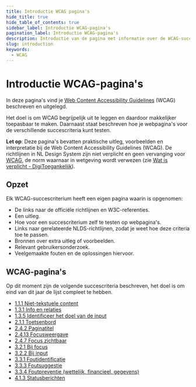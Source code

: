 ```yaml
---
title: Introductie WCAG pagina's
hide_title: true
hide_table_of_contents: true
sidebar_label: Introductie WCAG-pagina's
pagination_label: Introductie WCAG-pagina's
description: Introductie van de pagina met informatie over de WCAG-succescriteria.
slug: introduction
keywords:
  - WCAG
---
```



# Introductie WCAG-pagina's

In deze pagina's vind je [<span lang="en">Web Content Accessibility Guidelines</span>](https://www.w3.org/Translations/WCAG21-nl/) (WCAG) beschreven en uitgelegd.

Het doel is om WCAG begrijpelijk uit te leggen en daardoor makkelijker toepasbaar te maken. Daarnaast staat beschreven hoe je webpagina's voor de verschillende succescriteria kunt testen.

**Let op**: Deze pagina's bevatten praktische uitleg, voorbeelden en interpretatie bij de Web Content Accessibility Guidelines (WCAG). De richtlijnen in NL Design System zijn niet verplicht en geen vervanging voor [WCAG](https://www.w3.org/WAI/standards-guidelines/wcag/), de norm waarnaar in wetgeving wordt verwezen (zie [Wat is verplicht - DigiToegankelijk](https://www.digitoegankelijk.nl/wetgeving/wat-is-verplicht)).

## Opzet

Elk WCAG-succescriterium heeft een eigen pagina waarin is opgenomen:

- De links naar de officiële richtlijnen en W3C-referenties.
- Een uitleg.
- Hoe voor een succescriterium zelf te testen op webpagina's.
- Links naar gerelateerde NLDS-richtlijnen, zodat je weet hoe deze criteria toe te passen.
- Bronnen over extra uitleg of voorbeelden.
- Relevant gebruikersonderzoek.
- Veelgemaakte fouten en de oplossingen hiervoor.

## WCAG-pagina's

Op dit moment zijn de volgende succescriteria beschreven, het doel is om eind van dit jaar de lijst compleet te hebben.

- [1.1.1 Niet-tekstuele content](/wcag/1.1.1)
- [1.3.1 Info en relaties](/wcag/1.3.1)
- [1.3.5 Identificeer het doel van de input](/wcag/1.3.5)
- [2.1.1 Toetsenbord](/wcag/2.1.1)
- [2.4.2 Paginatitel](/wcag/2.4.2)
- [2.4.13 Focusweergave](/wcag/2.4.13)
- [2.4.7 Focus zichtbaar](/wcag/2.4.7)
- [3.2.1 Bij focus](/wcag/3.2.1)
- [3.2.2 Bij input](/wcag/3.2.2)
- [3.3.1 Foutidentificatie](/wcag/3.3.1)
- [3.3.3 Foutsuggestie](/wcag/3.3.3)
- [3.3.4 Foutpreventie (wettelijk, financieel, gegevens)](/wcag/3.3.4)
- [4.1.3 Statusberichten](/wcag/4.1.3)

<FormFooterInfo />
